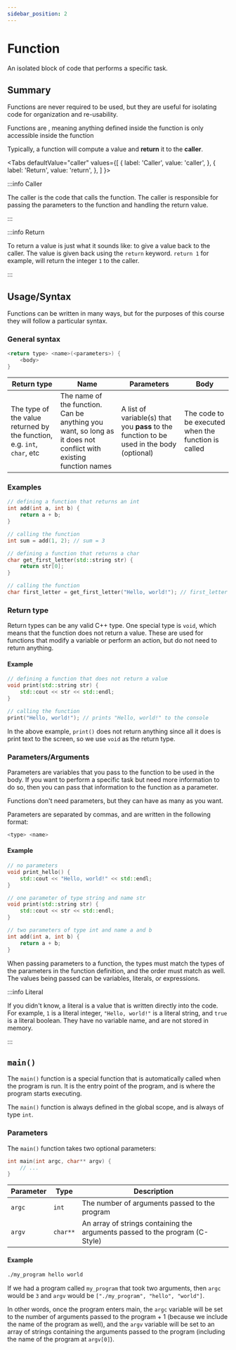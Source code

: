 ```yaml
---
sidebar_position: 2
---
```



# Function

An isolated block of code that performs a specific task.

## Summary

Functions are never required to be used, but they are useful for isolating code for organization and re-usability.

Functions are <LinkWithIcon to="/docs/references/general/scope" text="scoped" />, meaning anything defined inside the function is only accessible inside the function

Typically, a function will compute a value and **return** it to the **caller**.

<Tabs
  defaultValue="caller"
  values={[
    { label: 'Caller', value: 'caller', },
    { label: 'Return', value: 'return', },
  ]
}>
<TabItem value="caller">

:::info Caller

The caller is the code that calls the function. The caller is responsible for passing the parameters to the function and handling the return value.

:::

</TabItem>

<TabItem value="return">

:::info Return

To return a value is just what it sounds like: to give a value back to the caller. The value is given back using the `return` keyword. `return 1` for example, will return the integer `1` to the caller.

:::

</TabItem></Tabs>

## Usage/Syntax

Functions can be written in many ways, but for the purposes of this course they will follow a particular syntax.

### General syntax

```cpp
<return type> <name>(<parameters>) {
    <body>
}
```

| Return type                                                             | Name                                                                                                             | Parameters                                                                                | Body                                                |
| ----------------------------------------------------------------------- | ---------------------------------------------------------------------------------------------------------------- | ----------------------------------------------------------------------------------------- | --------------------------------------------------- |
| The type of the value returned by the function, e.g. `int`, `char`, etc | The name of the function. Can be anything you want, so long as it does not conflict with existing function names | A list of variable(s) that you **pass** to the function to be used in the body (optional) | The code to be executed when the function is called |

### Examples

```cpp
// defining a function that returns an int
int add(int a, int b) {
    return a + b;
}

// calling the function
int sum = add(1, 2); // sum = 3

// defining a function that returns a char
char get_first_letter(std::string str) {
    return str[0];
}

// calling the function
char first_letter = get_first_letter("Hello, world!"); // first_letter = 'H'
```

### Return type

Return types can be any valid C++ type. One special type is `void`, which means that the function does not return a value. These are used for functions that modify a variable or perform an action, but do not need to return anything.

#### Example

```cpp
// defining a function that does not return a value
void print(std::string str) {
    std::cout << str << std::endl;
}

// calling the function
print("Hello, world!"); // prints "Hello, world!" to the console
```

In the above example, `print()` does not return anything since all it does is print text to the screen, so we use `void` as the return type.

### Parameters/Arguments

Parameters are variables that you pass to the function to be used in the body. If you want to perform a specific task but need more information to do so, then you can pass that information to the function as a parameter.

Functions don't need parameters, but they can have as many as you want.

Parameters are separated by commas, and are written in the following format:

```cpp
<type> <name>
```

#### Example

```cpp
// no parameters
void print_hello() {
    std::cout << "Hello, world!" << std::endl;
}

// one parameter of type string and name str
void print(std::string str) {
    std::cout << str << std::endl;
}

// two parameters of type int and name a and b
int add(int a, int b) {
    return a + b;
}
```

When passing parameters to a function, the types must match the types of the parameters in the function definition, and the order must match as well. The values being passed can be variables, literals, or expressions.

:::info Literal

If you didn't know, a literal is a value that is written directly into the code. For example, `1` is a literal integer, `"Hello, world!"` is a literal string, and `true` is a literal boolean. They have no variable name, and are not stored in memory.

:::

## `main()`

The `main()` function is a special function that is automatically called when the program is run. It is the entry point of the program, and is where the program starts executing.

The `main()` function is always defined in the global scope, and is always of type `int`.

### Parameters

The `main()` function takes two optional parameters:

```cpp
int main(int argc, char** argv) {
    // ...
}
```

| Parameter | Type     | Description                                                                  |
| --------- | -------- | ---------------------------------------------------------------------------- |
| `argc`    | `int`    | The number of arguments passed to the program                                |
| `argv`    | `char**` | An array of strings containing the arguments passed to the program (C-Style) |

#### Example

```bash
./my_program hello world
```

If we had a program called `my_program` that took two arguments, then `argc` would be `3` and `argv` would be `["./my_program", "hello", "world"]`.

In other words, once the program enters main, the `argc` variable will be set to the number of arguments passed to the program + 1 (because we include the name of the program as well), and the `argv` variable will be set to an array of strings containing the arguments passed to the program (including the name of the program at `argv[0]`).
